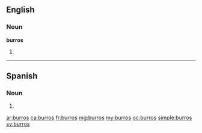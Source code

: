 ==English==

===Noun===
'''burros'''

# {{plural of|burro}}

----

==Spanish==

===Noun===
{{head|es|noun form|g=m|g2=p}}

# {{plural of|nocat=1|burro|lang=es}}


[[ar:burros]]
[[ca:burros]]
[[fr:burros]]
[[mg:burros]]
[[my:burros]]
[[oc:burros]]
[[simple:burros]]
[[sv:burros]]